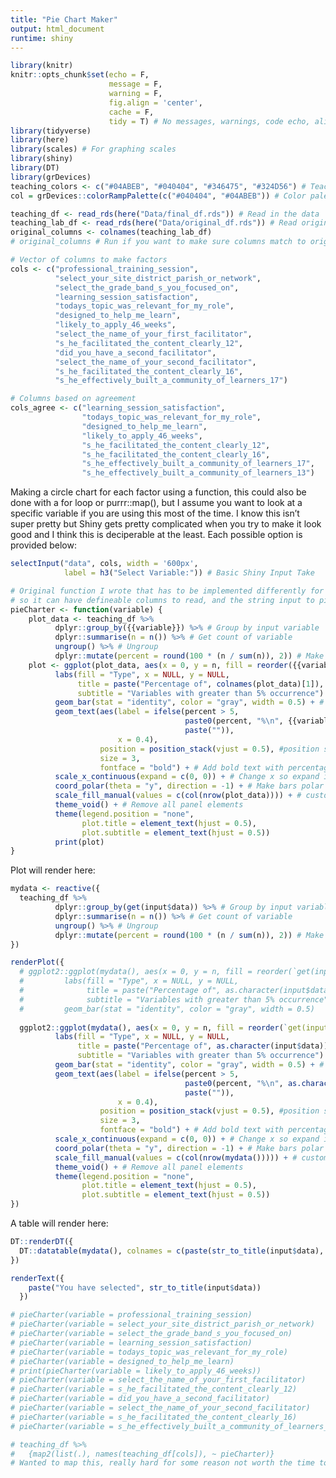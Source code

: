```yaml
---
title: "Pie Chart Maker"
output: html_document
runtime: shiny
---
```


```r
library(knitr)
knitr::opts_chunk$set(echo = F, 
                      message = F, 
                      warning = F, 
                      fig.align = 'center', 
                      cache = F, 
                      tidy = T) # No messages, warnings, code echo, align figures center, cache images, and tidy
library(tidyverse)
library(here)
library(scales) # For graphing scales
library(shiny)
library(DT)
library(grDevices)
teaching_colors <- c("#04ABEB", "#040404", "#346475", "#324D56") # Teaching Lab Color Palette - derived from logo
col = grDevices::colorRampPalette(c("#040404", "#04ABEB")) # Color palette maker for blue theme, based on teaching lab color palette
```

```r
teaching_df <- read_rds(here("Data/final_df.rds")) # Read in the data
teaching_lab_df <- read_rds(here("Data/original_df.rds")) # Read original data for column names
original_columns <- colnames(teaching_lab_df)
# original_columns # Run if you want to make sure columns match to original data, has to be

# Vector of columns to make factors
cols <- c("professional_training_session", 
          "select_your_site_district_parish_or_network", 
          "select_the_grade_band_s_you_focused_on", 
          "learning_session_satisfaction",
          "todays_topic_was_relevant_for_my_role",
          "designed_to_help_me_learn",
          "likely_to_apply_46_weeks",
          "select_the_name_of_your_first_facilitator",
          "s_he_facilitated_the_content_clearly_12",
          "did_you_have_a_second_facilitator",
          "select_the_name_of_your_second_facilitator",
          "s_he_facilitated_the_content_clearly_16",
          "s_he_effectively_built_a_community_of_learners_17") 

# Columns based on agreement
cols_agree <- c("learning_session_satisfaction", 
                "todays_topic_was_relevant_for_my_role", 
                "designed_to_help_me_learn", 
                "likely_to_apply_46_weeks",
                "s_he_facilitated_the_content_clearly_12",
                "s_he_facilitated_the_content_clearly_16",
                "s_he_effectively_built_a_community_of_learners_17",
                "s_he_effectively_built_a_community_of_learners_13")
```

Making a circle chart for each factor using a function, this could also be done with a for loop or purrr::map(), but I assume you want to look at a specific variable if you are using this most of the time. I know this isn't super pretty but Shiny gets pretty complicated when you try to make it look good and I think this is deciperable at the least. Each possible option is provided below:

```r
selectInput("data", cols, width = '600px',
            label = h3("Select Variable:")) # Basic Shiny Input Take
```


```r
# Original function I wrote that has to be implemented differently for shiny when taking input it has to be called to a reactive first,
# so it can have defineable columns to read, and the string input to pieCharter is indecipherable to renderPlot for some reason
pieCharter <- function(variable) {
    plot_data <- teaching_df %>%
          dplyr::group_by({{variable}}) %>% # Group by input variable
          dplyr::summarise(n = n()) %>% # Get count of variable
          ungroup() %>% # Ungroup
          dplyr::mutate(percent = round(100 * (n / sum(n)), 2)) # Make a percent column
    plot <- ggplot(plot_data, aes(x = 0, y = n, fill = reorder({{variable}}, n))) + #Pie chart input, ordered by n
          labs(fill = "Type", x = NULL, y = NULL, 
               title = paste("Percentage of", colnames(plot_data)[1]), 
               subtitle = "Variables with greater than 5% occurrence") +
          geom_bar(stat = "identity", color = "gray", width = 0.5) + # Using bar columns put in polar coordinates later
          geom_text(aes(label = ifelse(percent > 5, 
                                       paste0(percent, "%\n", {{variable}}), 
                                       paste("")),
                        x = 0.4), 
                    position = position_stack(vjust = 0.5), #position stack normally stacks bars, but here it keeps the text in the right place once put in polar
                    size = 3,
                    fontface = "bold") + # Add bold text with percentage and variable label
          scale_x_continuous(expand = c(0, 0)) + # Change x so expand is not default and adds no padding so the bars will produce a circle not a donut
          coord_polar(theta = "y", direction = -1) + # Make bars polar
          scale_fill_manual(values = c(col(nrow(plot_data)))) + # custom colors
          theme_void() + # Remove all panel elements
          theme(legend.position = "none",
                plot.title = element_text(hjust = 0.5),
                plot.subtitle = element_text(hjust = 0.5))
          print(plot)
}
```


Plot will render here:

```r
mydata <- reactive({
  teaching_df %>%
          dplyr::group_by(get(input$data)) %>% # Group by input variable
          dplyr::summarise(n = n()) %>% # Get count of variable
          ungroup() %>% # Ungroup
          dplyr::mutate(percent = round(100 * (n / sum(n)), 2)) # Make a percent column
})

renderPlot({
  # ggplot2::ggplot(mydata(), aes(x = 0, y = n, fill = reorder(`get(input$data)`, n))) + #Pie chart input, ordered by n
  #         labs(fill = "Type", x = NULL, y = NULL,
  #              title = paste("Percentage of", as.character(input$data),
  #              subtitle = "Variables with greater than 5% occurrence")) +
  #         geom_bar(stat = "identity", color = "gray", width = 0.5)
  
  ggplot2::ggplot(mydata(), aes(x = 0, y = n, fill = reorder(`get(input$data)`, n))) + #Pie chart input, ordered by n
          labs(fill = "Type", x = NULL, y = NULL,
               title = paste("Percentage of", as.character(input$data)),
               subtitle = "Variables with greater than 5% occurrence") +
          geom_bar(stat = "identity", color = "gray", width = 0.5) + # Using bar columns put in polar coordinates later
          geom_text(aes(label = ifelse(percent > 5,
                                       paste0(percent, "%\n", as.character(`get(input$data)`)),
                                       paste("")),
                        x = 0.4),
                    position = position_stack(vjust = 0.5), #position stack normally stacks bars, but here it keeps the text in the right place once put in polar
                    size = 3,
                    fontface = "bold") + # Add bold text with percentage and variable label
          scale_x_continuous(expand = c(0, 0)) + # Change x so expand is not default and adds no padding so the bars will produce a circle not a donut
          coord_polar(theta = "y", direction = -1) + # Make bars polar
          scale_fill_manual(values = c(col(nrow(mydata())))) + # custom colors
          theme_void() + # Remove all panel elements
          theme(legend.position = "none",
                plot.title = element_text(hjust = 0.5),
                plot.subtitle = element_text(hjust = 0.5))
})
```

A table will render here:

```r
DT::renderDT({
  DT::datatable(mydata(), colnames = c(paste(str_to_title(input$data), "Group"), "Number", "Percent"))
})

renderText({ 
    paste("You have selected", str_to_title(input$data))
  })
```





```r
# pieCharter(variable = professional_training_session)
# pieCharter(variable = select_your_site_district_parish_or_network)
# pieCharter(variable = select_the_grade_band_s_you_focused_on)
# pieCharter(variable = learning_session_satisfaction)
# pieCharter(variable = todays_topic_was_relevant_for_my_role)
# pieCharter(variable = designed_to_help_me_learn)
# print(pieCharter(variable = likely_to_apply_46_weeks))
# pieCharter(variable = select_the_name_of_your_first_facilitator)
# pieCharter(variable = s_he_facilitated_the_content_clearly_12)
# pieCharter(variable = did_you_have_a_second_facilitator)
# pieCharter(variable = select_the_name_of_your_second_facilitator)
# pieCharter(variable = s_he_facilitated_the_content_clearly_16)
# pieCharter(variable = s_he_effectively_built_a_community_of_learners_17)

# teaching_df %>%
#   {map2(list(.), names(teaching_df[cols]), ~ pieCharter)}
# Wanted to map this, really hard for some reason not worth the time to figure out, for some reason ggplot output is weird with map
```








